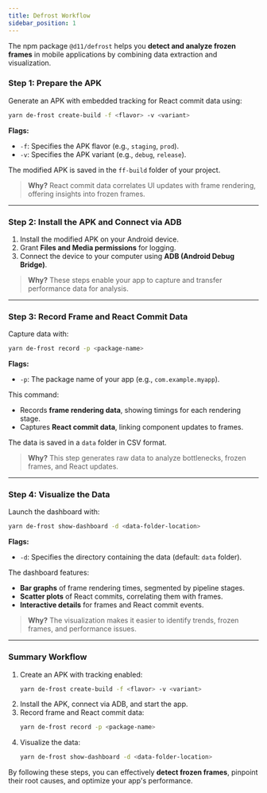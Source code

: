 ```yaml
---
title: Defrost Workflow
sidebar_position: 1
---
```


The npm package `@d11/defrost` helps you **detect and analyze frozen frames** in mobile applications by combining data extraction and visualization.

### Step 1: Prepare the APK

Generate an APK with embedded tracking for React commit data using:

```sh
yarn de-frost create-build -f <flavor> -v <variant>
```

**Flags:**
- `-f`: Specifies the APK flavor (e.g., `staging`, `prod`).
- `-v`: Specifies the APK variant (e.g., `debug`, `release`).

The modified APK is saved in the `ff-build` folder of your project.

> **Why?** React commit data correlates UI updates with frame rendering, offering insights into frozen frames.

---

### Step 2: Install the APK and Connect via ADB

1. Install the modified APK on your Android device.
2. Grant **Files and Media permissions** for logging.
3. Connect the device to your computer using **ADB (Android Debug Bridge)**.

> **Why?** These steps enable your app to capture and transfer performance data for analysis.

---

### Step 3: Record Frame and React Commit Data

Capture data with:

```sh
yarn de-frost record -p <package-name>
```

**Flags:**
- `-p`: The package name of your app (e.g., `com.example.myapp`).

This command:
- Records **frame rendering data**, showing timings for each rendering stage.
- Captures **React commit data**, linking component updates to frames.

The data is saved in a `data` folder in CSV format.

> **Why?** This step generates raw data to analyze bottlenecks, frozen frames, and React updates.

---

### Step 4: Visualize the Data

Launch the dashboard with:

```sh
yarn de-frost show-dashboard -d <data-folder-location>
```

**Flags:**
- `-d`: Specifies the directory containing the data (default: `data` folder).

The dashboard features:
- **Bar graphs** of frame rendering times, segmented by pipeline stages.
- **Scatter plots** of React commits, correlating them with frames.
- **Interactive details** for frames and React commit events.

> **Why?** The visualization makes it easier to identify trends, frozen frames, and performance issues.

---

### Summary Workflow

1. Create an APK with tracking enabled:
   ```sh
   yarn de-frost create-build -f <flavor> -v <variant>
   ```
2. Install the APK, connect via ADB, and start the app.
3. Record frame and React commit data:
   ```sh
   yarn de-frost record -p <package-name>
   ```
4. Visualize the data:
   ```sh
   yarn de-frost show-dashboard -d <data-folder-location>
   ```

By following these steps, you can effectively **detect frozen frames**, pinpoint their root causes, and optimize your app's performance.

